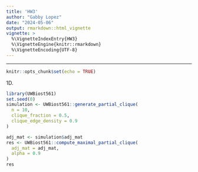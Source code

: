 ```yaml
---
title: 'HW3'
author: "Gabby Lopez"
date: "2024-05-06"
output: rmarkdown::html_vignette
vignette: >
  %\VignetteIndexEntry{HW3}
  %\VignetteEngine{knitr::rmarkdown}
  %\VignetteEncoding{UTF-8}
---
```

---

```r
knitr::opts_chunk$set(echo = TRUE)
```

1D.
```r
library(UWBiost561)
set.seed(0)
simulation <- UWBiost561::generate_partial_clique(
  n = 10,
  clique_fraction = 0.5,
  clique_edge_density = 0.9
)

adj_mat <- simulation$adj_mat
res <- UWBiost561::compute_maximal_partial_clique(
  adj_mat = adj_mat,
  alpha = 0.9
)
res
```
